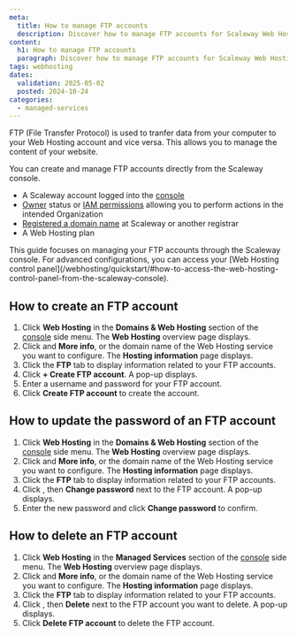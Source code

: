 ```yaml
---
meta:
  title: How to manage FTP accounts
  description: Discover how to manage FTP accounts for Scaleway Web Hosting plans from the console.
content:
  h1: How to manage FTP accounts
  paragraph: Discover how to manage FTP accounts for Scaleway Web Hosting plans from the console.
tags: webhosting
dates:
  validation: 2025-05-02
  posted: 2024-10-24
categories:
  - managed-services
---
```


FTP (File Transfer Protocol) is used to tranfer data from your computer to your Web Hosting account and vice versa. This allows you to manage the content of your website.

You can create and manage FTP accounts directly from the Scaleway console.

<Macro id="requirements" />

- A Scaleway account logged into the [console](https://console.scaleway.com)
- [Owner](/iam/concepts/#owner) status or [IAM permissions](/iam/concepts/#permission) allowing you to perform actions in the intended Organization
- [Registered a domain name](/domains-and-dns/how-to/register-internal-domain/) at Scaleway or another registrar
- A Web Hosting plan

<Message type="tip">
  This guide focuses on managing your FTP accounts through the Scaleway console. For advanced configurations, you can access your [Web Hosting control panel](/webhosting/quickstart/#how-to-access-the-web-hosting-control-panel-from-the-scaleway-console).
</Message>

## How to create an FTP account

1. Click **Web Hosting** in the **Domains & Web Hosting** section of the [console](https://console.scaleway.com/) side menu. The **Web Hosting** overview page displays.
2. Click <Icon name="more" /> and **More info**, or the domain name of the Web Hosting service you want to configure. The **Hosting information** page displays.
3. Click the **FTP** tab to display information related to your FTP accounts.
4. Click **+ Create FTP account**. A pop-up displays.
5. Enter a username and password for your FTP account.
6. Click **Create FTP account** to create the account.

## How to update the password of an FTP account

1. Click **Web Hosting** in the **Domains & Web Hosting** section of the [console](https://console.scaleway.com/) side menu. The **Web Hosting** overview page displays.
2. Click <Icon name="more" /> and **More info**, or the domain name of the Web Hosting service you want to configure. The **Hosting information** page displays.
3. Click the **FTP** tab to display information related to your FTP accounts.
4. Click <Icon name="more" />, then **Change password** next to the FTP account. A pop-up displays.
5. Enter the new password and click **Change password** to confirm.

## How to delete an FTP account

1. Click **Web Hosting** in the **Managed Services** section of the [console](https://console.scaleway.com/) side menu. The **Web Hosting** overview page displays.
2. Click <Icon name="more" /> and **More info**, or the domain name of the Web Hosting service you want to configure. The **Hosting information** page displays.
3. Click the **FTP** tab to display information related to your FTP accounts.
4. Click <Icon name="more" />, then **Delete** next to the FTP account you want to delete. A pop-up displays.
5. Click **Delete FTP account** to delete the FTP account.